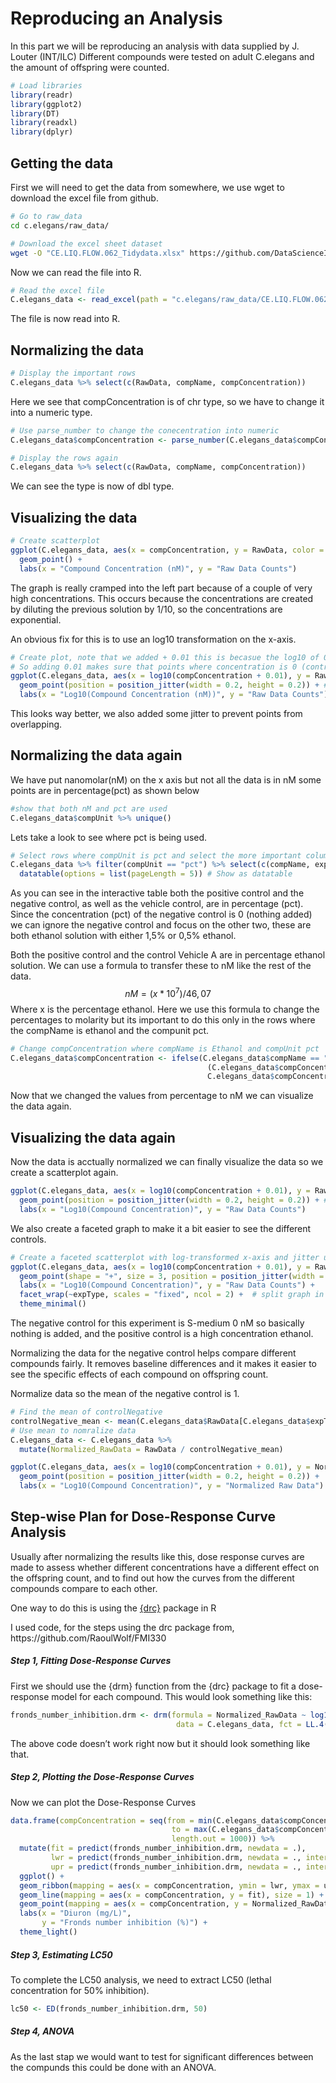 # Reproducing an Analysis

In this part we will be reproducing an analysis with data supplied by J. Louter (INT/ILC) Different compounds were tested on adult C.elegans and the amount of offspring were counted.

```r
# Load libraries
library(readr)
library(ggplot2)
library(DT)
library(readxl)
library(dplyr)
```

## Getting the data

First we will need to get the data from somewhere, we use wget to download the excel file from github.

```bash
# Go to raw_data
cd c.elegans/raw_data/ 

# Download the excel sheet dataset
wget -O "CE.LIQ.FLOW.062_Tidydata.xlsx" https://github.com/DataScienceILC/tlsc-dsfb26v-20_workflows/raw/main/data/CE.LIQ.FLOW.062_Tidydata.xlsx

```


Now we can read the file into R.


```r
# Read the excel file
C.elegans_data <- read_excel(path = "c.elegans/raw_data/CE.LIQ.FLOW.062_Tidydata.xlsx")
```

The file is now read into R.

## Normalizing the data

```r
# Display the important rows
C.elegans_data %>% select(c(RawData, compName, compConcentration)) 

```

Here we see that compConcentration is of chr type, so we have to change it into a numeric type.

```r
# Use parse_number to change the conecentration into numeric
C.elegans_data$compConcentration <- parse_number(C.elegans_data$compConcentration)

# Display the rows again
C.elegans_data %>% select(c(RawData, compName, compConcentration)) 
```

We can see the type is now of dbl type.

## Visualizing the data

```r
# Create scatterplot
ggplot(C.elegans_data, aes(x = compConcentration, y = RawData, color = compName, shape = expType)) +
  geom_point() +
  labs(x = "Compound Concentration (nM)", y = "Raw Data Counts") 

```

The graph is really cramped into the left part because of a couple of very high concentrations. This occurs because the concentrations are created by diluting the previous solution by 1/10, so the concentrations are exponential.

An obvious fix for this is to use an log10 transformation on the x-axis.

```r
# Create plot, note that we added + 0.01 this is becasue the log10 of 0 is undefined.
# So adding 0.01 makes sure that points where concentration is 0 (controlNegative) show up in the graph
ggplot(C.elegans_data, aes(x = log10(compConcentration + 0.01), y = RawData, color = compName, shape = expType)) +
  geom_point(position = position_jitter(width = 0.2, height = 0.2)) + # Add jitter
  labs(x = "Log10(Compound Concentration (nM))", y = "Raw Data Counts")
```

This looks way better, we also added some jitter to prevent points from overlapping.

## Normalizing the data again

We have put nanomolar(nM) on the x axis but not all the data is in nM some points are in percentage(pct) as shown below

```r
#show that both nM and pct are used
C.elegans_data$compUnit %>% unique()
```

Lets take a look to see where pct is being used.

```r
# Select rows where compUnit is pct and select the more important columns
C.elegans_data %>% filter(compUnit == "pct") %>% select(c(compName, expType, RawData, compConcentration, compUnit)) %>% 
  datatable(options = list(pageLength = 5)) # Show as datatable
```

As you can see in the interactive table both the positive control and the negative control, as well as the vehicle control, are in percentage (pct). Since the concentration (pct) of the negative control is 0 (nothing added) we can ignore the negative control and focus on the other two, these are both ethanol solution with either 1,5% or 0,5% ethanol.

Both the positive control and the control Vehicle A are in percentage ethanol solution. We can use a formula to transfer these to nM like the rest of the data. $$nM=(x*10^7)/46,07$$ Where x is the percentage ethanol. Here we use this formula to change the percentages to molarity but its important to do this only in the rows where the compName is ethanol and the compunit pct.

```r
# Change compConcentration where compName is Ethanol and compUnit pct
C.elegans_data$compConcentration <- ifelse(C.elegans_data$compName == "Ethanol" & C.elegans_data$compUnit == "pct",
                                            (C.elegans_data$compConcentration * 10^7) / 46.07,
                                            C.elegans_data$compConcentration)
```

Now that we changed the values from percentage to nM we can visualize the data again.

## Visualizing the data again

Now the data is acctually normalized we can finally visualize the data so we create a scatterplot again.

```r
ggplot(C.elegans_data, aes(x = log10(compConcentration + 0.01), y = RawData, color = compName, shape = expType)) +
  geom_point(position = position_jitter(width = 0.2, height = 0.2)) + # Add jitter
  labs(x = "Log10(Compound Concentration)", y = "Raw Data Counts") 
```

We also create a faceted graph to make it a bit easier to see the different controls.

```r
# Create a faceted scatterplot with log-transformed x-axis and jitter using crosses
ggplot(C.elegans_data, aes(x = log10(compConcentration + 0.01), y = RawData, color = compName)) +
  geom_point(shape = "+", size = 3, position = position_jitter(width = 0.2, height = 0.2)) +
  labs(x = "Log10(Compound Concentration)", y = "Raw Data Counts") +
  facet_wrap(~expType, scales = "fixed", ncol = 2) +  # split graph in 4 for every exptype
  theme_minimal()
```

The negative control for this experiment is S-medium 0 nM so basically nothing is added, and the positive control is a high concentration ethanol.

Normalizing the data for the negative control helps compare different compounds fairly. It removes baseline differences and it makes it easier to see the specific effects of each compound on offspring count. 

Normalize data so the mean of the negative control is 1.

```r
# Find the mean of controlNegative
controlNegative_mean <- mean(C.elegans_data$RawData[C.elegans_data$expType == "controlNegative"], na.rm = TRUE)
# Use mean to nomralize data
C.elegans_data <- C.elegans_data %>%
  mutate(Normalized_RawData = RawData / controlNegative_mean)
```

```r
ggplot(C.elegans_data, aes(x = log10(compConcentration + 0.01), y = Normalized_RawData, color = compName, shape = expType)) +
  geom_point(position = position_jitter(width = 0.2, height = 0.2)) + 
  labs(x = "Log10(Compound Concentration)", y = "Normalized Raw Data") 
```

## Step-wise Plan for Dose-Response Curve Analysis

Usually after normalizing the results like this, dose response curves are made to assess whether different concentrations have a different effect on the offspring count, and to find out how the curves from the different compounds compare to each other. 

One way to do this is using the [{drc}](https://cran.r-project.org/web/packages/drc/index.html) package in R

I used code, for the steps using the drc package from, https://github.com/RaoulWolf/FMI330
<h5>

Step 1, Fitting Dose-Response Curves

</h5>

First we should use the {drm} function from the {drc} package to fit a dose-response model for each compound.
This would look something like this:
```r
fronds_number_inhibition.drm <- drm(formula = Normalized_RawData ~ log10(compConcentration + 0.01),
                                     data = C.elegans_data, fct = LL.4(names = c("Slope", "Lower Limit", "Upper Limit", "EC50")))
```
The above code doesn't work right now but it should look something like that.

<h5>

Step 2, Plotting the Dose-Response Curves

</h5>

Now we can plot the Dose-Response Curves
```r
data.frame(compConcentration = seq(from = min(C.elegans_data$compConcentration),
                                    to = max(C.elegans_data$compConcentration),
                                    length.out = 1000)) %>% 
  mutate(fit = predict(fronds_number_inhibition.drm, newdata = .), 
         lwr = predict(fronds_number_inhibition.drm, newdata = ., interval = "confidence", vcov. = sandwich)[, 2], 
         upr = predict(fronds_number_inhibition.drm, newdata = ., interval = "confidence", vcov. = sandwich)[, 3]) %>% 
  ggplot() +
  geom_ribbon(mapping = aes(x = compConcentration, ymin = lwr, ymax = upr), alpha = 0.2) +
  geom_line(mapping = aes(x = compConcentration, y = fit), size = 1) +
  geom_point(mapping = aes(x = compConcentration, y = Normalized_RawData), data = C.elegans_data, size = 2, alpha = 0.5) +
  labs(x = "Diuron (mg/L)", 
       y = "Fronds number inhibition (%)") +
  theme_light()
```
<h5>

Step 3, Estimating LC50

</h5>

To complete the LC50 analysis, we need to extract LC50 (lethal concentration for 50% inhibition).
```r
lc50 <- ED(fronds_number_inhibition.drm, 50)
```

<h5>

Step 4, ANOVA

</h5>
As the last stap we would want to test for significant differences between the compunds this could be done with an ANOVA.


